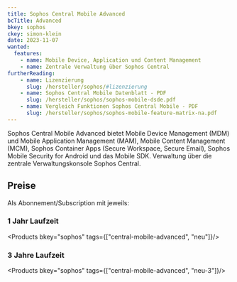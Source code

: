 ```yaml
---
title: Sophos Central Mobile Advanced
bcTitle: Advanced
bkey: sophos
ckey: simon-klein
date: 2023-11-07
wanted:
  features:
    - name: Mobile Device, Application und Content Management
    - name: Zentrale Verwaltung über Sophos Central
furtherReading:
    - name: Lizenzierung
      slug: /hersteller/sophos/#lizenzierung
    - name: Sophos Central Mobile Datenblatt - PDF
      slug: /hersteller/sophos/sophos-mobile-dsde.pdf
    - name: Vergleich Funktionen Sophos Central Mobile - PDF
      slug: /hersteller/sophos/sophos-mobile-feature-matrix-na.pdf
---
```




<Intro>

 Sophos Central Mobile Advanced bietet Mobile Device Management (MDM) und Mobile Application Management (MAM), Mobile Content Management (MCM), Sophos Container Apps (Secure Workspace, Secure Email), Sophos Mobile Security for Android und das Mobile SDK. Verwaltung über die zentrale Verwaltungskonsole Sophos Central.

</Intro>

<TOC />


## Preise

Als Abonnement/Subscription mit jeweils:

### 1 Jahr Laufzeit

<Products bkey="sophos" tags={["central-mobile-advanced", "neu"]}/>


### 3 Jahre Laufzeit

<Products bkey="sophos" tags={["central-mobile-advanced", "neu-3"]}/>
